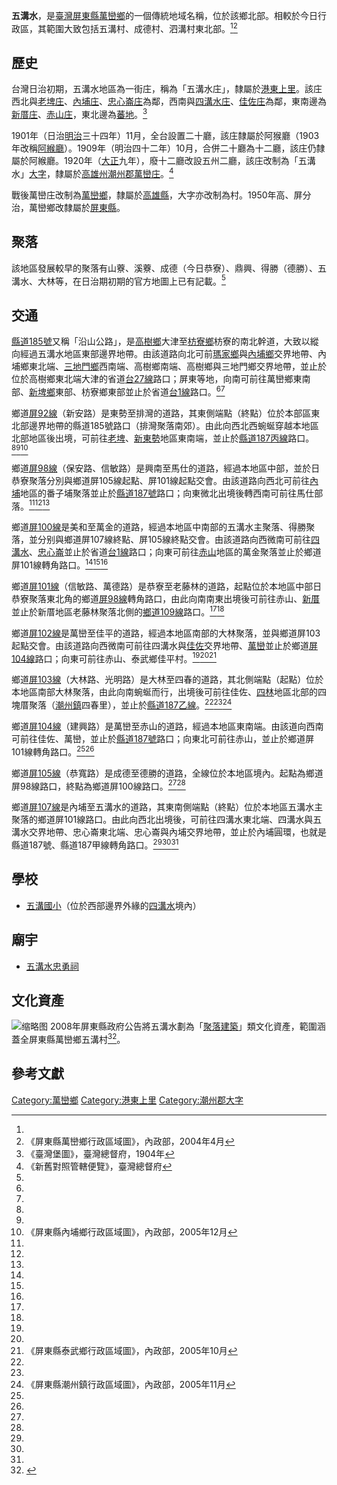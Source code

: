 {{noteTA　
|1 = zh-cn:庄; zh-hk:庄; zh-tw:庄;
}}
'''五溝水'''，是[[臺灣|臺灣]][[屏東縣|屏東縣]][[萬巒鄉|萬巒鄉]]的一個傳統地域名稱，位於該鄉北部。相較於今日行政區，其範圍大致包括五溝村、成德村、泗溝村東北部。<ref name="臺灣堡圖"/><ref name="萬巒鄉地圖">《屏東縣萬巒鄉行政區域圖》，內政部，2004年4月</ref>

==歷史==
台灣日治初期，五溝水地區為一街庄，稱為「五溝水庄」，隸屬於[[港東上里|港東上里]]。該庄西北與[[老埤庄|老埤庄]]、[[內埔_(大字)|內埔庄]]、[[忠心崙庄|忠心崙庄]]為鄰，西南與[[四溝水庄|四溝水庄]]、[[佳佐庄|佳佐庄]]為鄰，東南邊為[[新厝庄|新厝庄]]、[[赤山_(屏東縣)|赤山庄]]，東北邊為[[蕃地_(屏東郡)|蕃地]]。<ref name="臺灣堡圖">《臺灣堡圖》，臺灣總督府，1904年</ref>

1901年（日治[[明治|明治]]三十四年）11月，全台設置二十廳，該庄隸屬於阿猴廳（1903年改稱[[阿緱廳|阿緱廳]]）。1909年（明治四十二年）10月，合併二十廳為十二廳，該庄仍隸屬於阿緱廳。1920年（[[大正|大正]]九年），廢十二廳改設五州二廳，該庄改制為「五溝水」[[大字|大字]]，隸屬於[[高雄州|高雄州]][[潮州郡|潮州郡]][[萬巒庄|萬巒庄]]。<ref>《新舊對照管轄便覽》，臺灣總督府</ref>

戰後萬巒庄改制為[[萬巒鄉|萬巒鄉]]，隸屬於[[高雄縣|高雄縣]]，大字亦改制為村。1950年高、屏分治，萬巒鄉改隸屬於[[屏東縣|屏東縣]]。

==聚落==
該地區發展較早的聚落有山藔、溪藔、成德（今日恭寮）、鼎興、得勝（德勝）、五溝水、大林等，在日治期初期的官方地圖上已有記載。<ref name="臺灣堡圖"/>

==交通==
[[縣道185號|縣道185號]]又稱「沿山公路」，是[[高樹鄉|高樹鄉]]大津至[[枋寮鄉|枋寮鄉]]枋寮的南北幹道，大致以縱向經過五溝水地區東部邊界地帶。由該道路向北可前[[瑪家鄉|瑪家鄉]]與[[內埔鄉|內埔鄉]]交界地帶、內埔鄉東北端、[[三地門鄉|三地門鄉]]西南端、高樹鄉南端、高樹鄉與三地門鄉交界地帶，並止於位於高樹鄉東北端大津的省道[[台27線|台27線]]路口；屏東等地，向南可前往萬巒鄉東南部、[[新埤鄉|新埤鄉]]東部、枋寮鄉東部並止於省道[[台1線|台1線]]路口。<ref name="臺灣堡圖"/><ref name="萬巒鄉地圖"/>

鄉道[[屏92線|屏92線]]（新安路）是東勢至排灣的道路，其東側端點（終點）位於本部區東北部邊界地帶的縣道185號路口（排灣聚落南郊）。由此向西北西蜿蜒穿越本地區北部地區後出境，可前往[[老埤|老埤]]、[[新東勢|新東勢]]地區東南端，並止於[[縣道187丙線|縣道187丙線]]路口。<ref name="臺灣堡圖"/><ref name="萬巒鄉地圖"/><ref name="內埔鄉地圖">《屏東縣內埔鄉行政區域圖》，內政部，2005年12月</ref>

鄉道[[屏98線|屏98線]]（保安路、信敏路）是興南至馬仕的道路，經過本地區中部，並於日恭寮聚落分別與鄉道屏105線起點、屏101線起點交會。由該道路向西北可前往[[內埔_(大字)|內埔]]地區的番子埔聚落並止於[[縣道187號|縣道187號]]路口；向東微北出境後轉西南可前往馬仕部落。<ref name="臺灣堡圖"/><ref name="萬巒鄉地圖"/><ref name="內埔鄉地圖"/>

鄉道[[屏100線|屏100線]]是美和至萬金的道路，經過本地區中南部的五溝水主聚落、得勝聚落，並分别與鄉道屏107線終點、屏105線終點交會。由該道路向西微南可前往[[四溝水|四溝水]]、[[忠心崙|忠心崙]]並止於省道[[台1線|台1線]]路口；向東可前往[[赤山_(屏東縣)|赤山]]地區的萬金聚落並止於鄉道屏101線轉角路口。<ref name="臺灣堡圖"/><ref name="萬巒鄉地圖"/><ref name="內埔鄉地圖"/>

鄉道[[屏101線|屏101線]]（信敏路、萬德路）是恭寮至老藤林的道路，起點位於本地區中部日恭寮聚落東北角的鄉道[[屏98線|屏98線]]轉角路口，由此向南南東出境後可前往赤山、[[新厝|新厝]]並止於新厝地區老藤林聚落北側的[[鄉道109線|鄉道109線]]路口。<ref name="臺灣堡圖"/><ref name="萬巒鄉地圖"/>

鄉道[[屏102線|屏102線]]是萬巒至佳平的道路，經過本地區南部的大林聚落，並與鄉道屏103起點交會。由該道路向西微南可前往四溝水與[[佳佐|佳佐]]交界地帶、[[萬巒_(大字)|萬巒]]並止於鄉道[[屏104線|屏104線]]路口；向東可前往赤山、泰武鄉佳平村。<ref name="臺灣堡圖"/><ref name="萬巒鄉地圖"/><ref name="泰武鄉地圖">《屏東縣泰武鄉行政區域圖》，內政部，2005年10月</ref>

鄉道[[屏103線|屏103線]]（大林路、光明路）是大林至四春的道路，其北側端點（起點）位於本地區南部大林聚落，由此向南蜿蜒而行，出境後可前往佳佐、[[四林|四林]]地區北部的四塊厝聚落（[[潮州鎮|潮州鎮]]四春里），並止於[[縣道187乙線|縣道187乙線]]。<ref name="臺灣堡圖"/><ref name="萬巒鄉地圖"/><ref name="潮州鎮地圖">《屏東縣潮州鎮行政區域圖》，內政部，2005年11月</ref>

鄉道[[屏104線|屏104線]]（建興路）是萬巒至赤山的道路，經過本地區東南端。由該道向西南可前往佳佐、萬巒，並止於[[縣道187號|縣道187號]]路口；向東北可前往赤山，並止於鄉道屏101線轉角路口。<ref name="臺灣堡圖"/><ref name="萬巒鄉地圖"/>

鄉道[[屏105線|屏105線]]（恭寬路）是成德至德勝的道路，全線位於本地區境內。起點為鄉道屏98線路口，終點為鄉道屏100線路口。<ref name="臺灣堡圖"/><ref name="萬巒鄉地圖"/>

鄉道[[屏107線|屏107線]]是內埔至五溝水的道路，其東南側端點（終點）位於本地區五溝水主聚落的鄉道屏101線路口。由此向西北出境後，可前往四溝水東北端、四溝水與五溝水交界地帶、忠心崙東北端、忠心崙與內埔交界地帶，並止於內埔圓環，也就是縣道187號、縣道187甲線轉角路口。<ref name="臺灣堡圖"/><ref name="萬巒鄉地圖"/><ref name="內埔鄉地圖"/>

==學校==
*[[五溝國小|五溝國小]]（位於西部邊界外緣的[[四溝水|四溝水]]境內）

==廟宇==
*[[五溝水忠勇祠|五溝水忠勇祠]]

== 文化資產 ==
[[File:五溝水劉氏宗祠2017B.jpg|缩略图]]
{{main|五溝水 (文化資產)}}
2008年屏東縣政府公告將五溝水劃為「[[中華民國文化資產聚落建築群類|聚落建築]]」類文化資產，範圍涵蓋全屏東縣萬巒鄉五溝村<ref>{{Cite web|title=五溝水|url=https://nchdb.boch.gov.tw/assets/overview/groupsOfBuildings/20080519000001|accessdate=2020-12-24|author=文化部文化資產局--國家文化資產網|date=|format=|work=nchdb.boch.gov.tw|publisher=|language=zh-tw|archive-date=2019-04-13|archive-url=https://web.archive.org/web/20190413120833/https://nchdb.boch.gov.tw/assets/overview/groupsOfBuildings/20080519000001|dead-url=no}}</ref>。

==參考文獻==
{{reflist}}

{{潮州郡}}

[[Category:萬巒鄉|Category:萬巒鄉]]
[[Category:港東上里|Category:港東上里]]
[[Category:潮州郡大字|Category:潮州郡大字]]